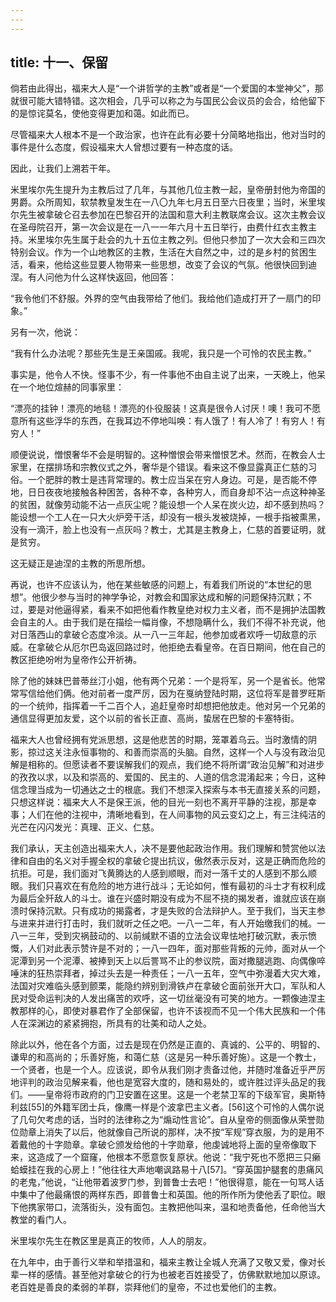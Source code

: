 ```yaml
---
---
---
```

title: 十一、保留
---




倘若由此得出，福来大人是“一个讲哲学的主教”或者是“一个爱国的本堂神父”，那就很可能大错特错。这次相会，几乎可以称之为与国民公会议员的会合，给他留下的是惊诧莫名，使他变得更加和蔼。如此而已。

尽管福来大人根本不是一个政治家，也许在此有必要十分简略地指出，他对当时的事件是什么态度，假设福来大人曾想过要有一种态度的话。

因此，让我们上溯若干年。

米里埃尔先生提升为主教后过了几年，与其他几位主教一起，皇帝册封他为帝国的男爵。众所周知，软禁教皇发生在一八〇九年七月五日至六日夜里；当时，米里埃尔先生被拿破仑召去参加在巴黎召开的法国和意大利主教联席会议。这次主教会议在圣母院召开，第一次会议是在一八一一年六月十五日举行，由费什红衣主教主持。米里埃尔先生属于赴会的九十五位主教之列。但他只参加了一次大会和三四次特别会议。作为一个山地教区的主教，生活在大自然之中，过的是乡村的贫困生活，看来，他给这些显要人物带来一些思想，改变了会议的气氛。他很快回到迪涅。有人问他为什么这样快返回，他回答：

“我令他们不舒服。外界的空气由我带给了他们。我给他们造成打开了一扇门的印象。”

另有一次，他说：

“我有什么办法呢？那些先生是王亲国戚。我呢，我只是一个可怜的农民主教。”

事实是，他令人不快。怪事不少，有一件事他不由自主说了出来，一天晚上，他呆在一个地位煊赫的同事家里：

“漂亮的挂钟！漂亮的地毯！漂亮的仆役服装！这真是很令人讨厌！噢！我可不愿意所有这些浮华的东西，在我耳边不停地叫唤：有人饿了！有人冷了！有穷人！有穷人！”

顺便说说，憎恨奢华不会是明智的。这种憎恨会带来憎恨艺术。然而，在教会人士家里，在摆排场和宗教仪式之外，奢华是个错误。看来这不像显露真正仁慈的习俗。一个肥胖的教士是违背常理的。教士应当呆在穷人身边。可是，是否能不停地，日日夜夜地接触各种困苦，各种不幸，各种穷人，而自身却不沾一点这种神圣的贫困，就像劳动能不沾一点灰尘呢？能设想一个人呆在炭火边，却不感到热吗？能设想一个工人在一只大火炉旁干活，却没有一根头发被烧掉，一根手指被熏黑，没有一滴汗，脸上也没有一点灰吗？教士，尤其是主教身上，仁慈的首要证明，就是贫穷。

这无疑正是迪涅的主教的所思所想。

再说，也许不应该认为，他在某些敏感的问题上，有着我们所说的“本世纪的思想”。他很少参与当时的神学争论，对教会和国家达成和解的问题保持沉默；不过，要是对他逼得紧，看来不如把他看作教皇绝对权力主义者，而不是拥护法国教会自主的人。由于我们是在描绘一幅肖像，不想隐瞒什么，我们不得不补充说，他对日落西山的拿破仑态度冷淡。从一八一三年起，他参加或者欢呼一切敌意的示威。在拿破仑从厄尔巴岛返回路过时，他拒绝去看皇帝。在百日期间，他在自己的教区拒绝吩咐为皇帝作公开祈祷。

除了他的妹妹巴普蒂丝汀小姐，他有两个兄弟：一个是将军，另一个是省长。他常常写信给他们俩。他对前者一度严厉，因为在戛纳登陆时期，这位将军是普罗旺斯的一个统帅，指挥着一千二百个人，追赶皇帝时却想把他放走。他对另一个兄弟的通信显得更加友爱，这个以前的省长正直、高尚，蛰居在巴黎的卡塞特街。

福来大人也曾经拥有党派思想，这是他悲苦的时期，笼罩着乌云。当时激情的阴影，掠过这关注永恒事物的、和善而崇高的头脑。自然，这样一个人与没有政治见解是相称的。但愿读者不要误解我们的观点，我们绝不将所谓“政治见解”和对进步的孜孜以求，以及和崇高的、爱国的、民主的、人道的信念混淆起来；今日，这种信念理当成为一切通达之士的根底。我们不想深入探索与本书无直接关系的问题，只想这样说：福来大人不是保王派，他的目光一刻也不离开平静的注视，那是幸事；人们在他的注视中，清晰地看到，在人间事物的风云变幻之上，有三注纯洁的光芒在闪闪发光：真理、正义、仁慈。

我们承认，天主创造出福来大人，决不是要他起政治作用。我们理解和赞赏他以法律和自由的名义对手握全权的拿破仑提出抗议，傲然表示反对，这是正确而危险的抗拒。可是，我们面对飞黄腾达的人感到顺眼，而对一落千丈的人感到不那么顺眼。我们只喜欢在有危险的地方进行战斗；无论如何，惟有最初的斗士才有权利成为最后全歼敌人的斗士。谁在兴盛时期没有成为不屈不挠的揭发者，谁就应该在崩溃时保持沉默。只有成功的揭露者，才是失败的合法辩护人。至于我们，当天主参与进来并进行打击时，我们就听之任之吧。一八一二年，有人开始缴我们的械。一八一三年，受到灾祸鼓动的、以前缄默不语的立法会议卑怯地打破沉默，表示愤慨，人们对此表示赞许是不对的；一八一四年，面对那些背叛的元帅，面对从一个泥潭到另一个泥潭、被捧到天上以后詈骂不止的参议院，面对撒腿逃跑、向偶像啐唾沫的狂热崇拜者，掉过头去是一种责任；一八一五年，空气中弥漫着大灾大难，法国对灾难临头感到颤栗，能隐约辨别到滑铁卢在拿破仑面前张开大口，军队和人民对受命运判决的人发出痛苦的欢呼，这一切丝毫没有可笑的地方。一颗像迪涅主教那样的心，即使对暴君作了全部保留，也许不该视而不见一个伟大民族和一个伟人在深渊边的紧紧拥抱，所具有的壮美和动人之处。

除此以外，他在各个方面，过去是现在仍然是正直的、真诚的、公平的、明智的、谦卑的和高尚的；乐善好施，和蔼仁慈（这是另一种乐善好施）。这是一个教士，一个贤者，也是一个人。应该说，即令从我们刚才责备过他，并随时准备近乎严厉地评判的政治见解来看，他也是宽容大度的，随和易处的，或许胜过评头品足的我们。——皇帝将市政府的门卫安置在这里。这是一个老禁卫军的下级军官，奥斯特利兹[55]的外籍军团士兵，像鹰一样是个波拿巴主义者。[56]这个可怜的人偶尔说了几句欠考虑的话，当时的法律称之为“煽动性言论”。自从皇帝的侧面像从荣誉勋位勋章上消失了以后，他就像自己所说的那样，决不按“军规”穿衣服，为的是用不着戴他的十字勋章。拿破仑颁发给他的十字勋章，他虔诚地将上面的皇帝像取下来，这造成了一个窟窿，他根本不愿意恢复原状。他说：“我宁死也不愿把三只癞蛤蟆挂在我的心房上！”他往往大声地嘲讽路易十八[57]。“穿英国护腿套的患痛风的老鬼，”他说，“让他带着波罗门参，到普鲁士去吧！”他很得意，能在一句骂人话中集中了他最痛恨的两样东西，即普鲁士和英国。他的所作所为使他丢了职位。眼下他携家带口，流落街头，没有面包。主教把他叫来，温和地责备他，任命他当大教堂的看门人。

米里埃尔先生在教区里是真正的牧师，人人的朋友。

在九年中，由于善行义举和举措温和，福来主教让全城人充满了又敬又爱，像对长辈一样的感情。甚至他对拿破仑的行为也被老百姓接受了，仿佛默默地加以原谅。老百姓是善良的柔弱的羊群，崇拜他们的皇帝，不过也爱他们的主教。